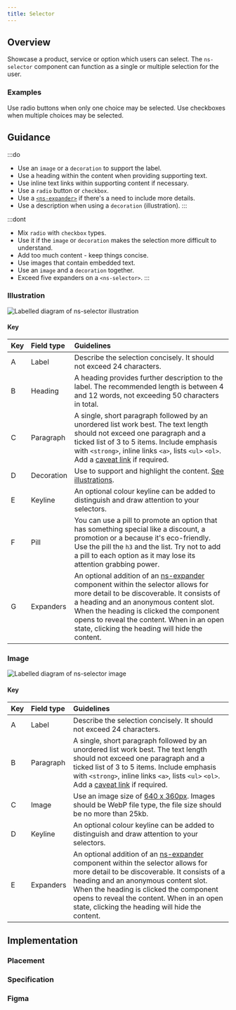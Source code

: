 ```yaml
---
title: Selector
---
```





## Overview

<CompDetails name={componentName} />

Showcase a product, service or option which users can select. The `ns-selector` component can function as a single or multiple selection for the user.

### Examples

<Tabs>
  <TabItem label="Radio">
    Use radio buttons when only one choice may be selected.
    <Tabs>
      <TabItem label="Standard">
        <ExampleViewer type="standard-radio" />
      </TabItem>
      <TabItem label="Illustration">
        <ExampleViewer type="standard-radio-illustration" />
      </TabItem>
      <TabItem label="Image">
        <ExampleViewer type="standard-radio-image" />
      </TabItem>
    </Tabs>
  </TabItem>
  <TabItem label="Checkbox">
    Use checkboxes when multiple choices may be selected.
    <Tabs>
      <TabItem label="Standard">
        <ExampleViewer type="standard-checkbox" />
      </TabItem>
      <TabItem label="Illustration">
        <ExampleViewer type="standard-checkbox-illustration" />
      </TabItem>
      <TabItem label="Image">
        <ExampleViewer type="standard-checkbox-image" />
      </TabItem>
    </Tabs>
  </TabItem>
</Tabs>

## Guidance

:::do
- Use an `image` or a `decoration` to support the label.  
- Use a heading within the content when providing supporting text.
- Use inline text links within supporting content if necessary.
- Use a `radio` button or `checkbox`.
- Use a [`<ns-expander>`](/components/ns-expander) if there's a need to include more details.
- Use a description when using a `decoration` (illustration).
:::

:::dont
- Mix `radio` with `checkbox` types.
- Use it if the `image` or `decoration` makes the selection more difficult to understand.
- Add too much content - keep things concise.
- Use images that contain embedded text.
- Use an `image` and a `decoration` together.
- Exceed five expanders on a `<ns-selector>`.
:::

### Illustration

![Labelled diagram of ns-selector illustration](@assets/components/ns-selector/guidance-illustration.webp)

#### Key

| Key | Field type | Guidelines |
| :--- | :--- | :--- |
| <span class="marker">A</span> | Label | Describe the selection concisely. It should not exceed 24 characters. |
| <span class="marker">B</span> | Heading | A heading provides further description to the label. The recommended length is between 4 and 12 words, not exceeding 50 characters in total. |
| <span class="marker">C</span> | Paragraph | A single, short paragraph followed by an unordered list work best. The text length should not exceed one paragraph and a ticked list of 3 to 5 items. Include emphasis with `<strong>`, inline links `<a>`, lists `<ul>` `<ol>`. Add a [caveat link](/components/ns-caveat) if required. |
| <span class="marker">D</span> | Decoration | Use to support and highlight the content. [See illustrations](/guidelines/assets/#illustrations). |
| <span class="marker">E</span> | Keyline | An optional colour keyline can be added to distinguish and draw attention to your selectors. |
| <span class="marker">F</span> | Pill | You can use a pill to promote an option that has something special like a discount, a promotion or a because it's eco-friendly. Use the pill the `h3` and the list. Try not to add a pill to each option as it may lose its attention grabbing power. |
| <span class="marker">G</span> | Expanders | An optional addition of an [ns-expander](/components/ns-expander) component within the selector allows for more detail to be discoverable. It consists of a heading and an anonymous content slot. When the heading is clicked the component opens to reveal the content. When in an open state, clicking the heading will hide the content.

### Image

![Labelled diagram of ns-selector image](@assets/components/ns-selector/guidance-image.webp)

#### Key

| Key | Field type | Guidelines |
| :--- | :--- | :--- |
| <span class="marker">A</span> | Label | Describe the selection concisely. It should not exceed 24 characters. |
| <span class="marker">B</span> | Paragraph | A single, short paragraph followed by an unordered list work best. The text length should not exceed one paragraph and a ticked list of 3 to 5 items. Include emphasis with `<strong>`, inline links `<a>`, lists `<ul>` `<ol>`. Add a [caveat link](/components/ns-caveat) if required. |
| <span class="marker">C</span> | Image | Use an image size of [640 x 360px](/guidelines/assets#640x360px). Images should be WebP file type, the file size should be no more than 25kb. |
| <span class="marker">D</span> | Keyline | An optional colour keyline can be added to distinguish and draw attention to your selectors. |
| <span class="marker">E</span> | Expanders | An optional addition of an [ns-expander](/components/ns-expander) component within the selector allows for more detail to be discoverable. It consists of a heading and an anonymous content slot. When the heading is clicked the component opens to reveal the content. When in an open state, clicking the heading will hide the content.

## Implementation

### Placement

<Placement name={componentName} />

### Specification

<Specification name={componentName} />

### Figma

<Figma name={componentName} />
